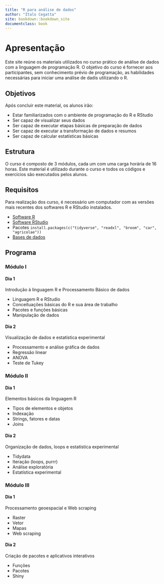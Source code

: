 ```yaml
--- 
title: "R para análise de dados"
author: "Ítalo Cegatta"
site: bookdown::bookdown_site
documentclass: book
---
```



# Apresentação {-}

Este site reúne os materiais utilizados no curso prático de análise de dados com a linguagem de programação R. O objetivo do curso é fornecer aos participantes, sem conhecimento prévio de programação, as habilidades necessárias para iniciar uma análise de dadis utilizando o R.


## Objetivos {-}

Após concluir este material, os alunos irão:

* Estar familiarizados com o ambiente de programação do R e RStudio
* Ser capaz de visualizar seus dados
* Ser capaz de executar etapas básicas de preparação de dados
* Ser capaz de executar a transformação de dados e resumos
* Ser capaz de calcular estatísticas básicas


## Estrutura {-}

O curso é composto de 3 módulos, cada um com uma carga horária de 16 horas. Este material é utilizado durante o curso e todos os códigos e exercícios são executados pelos alunos.


## Requisitos {-}

Para realização dos curso, é necessário um computador com as versões mais recentes dos softwares R e RStudio instalados.

* [Software R](https://cran.r-project.org/bin/windows/base/)
* [Software RStudio](https://www.rstudio.com/products/rstudio/download/#download)
* Pacotes `install.packages(c("tidyverse", "readxl", "broom", "car", "agricolae"))`
* [Bases de dados](https://github.com/italocegatta/curso_r/raw/master/input/dataset.zip)


## Programa {-}


### Módulo I {-}


#### Dia 1 {-}

Introdução à linguagem R e Processamento Básico de dados

* Linguagem R e RStudio
* Conceituações básicas do R e sua área de trabalho
* Pacotes e funções básicas
* Manipulação de dados


#### Dia 2 {-}

Visualização de dados e estatística experimental

* Processamento e análise gráfica de dados
* Regressão linear
* ANOVA
* Teste de Tukey


### Módulo II {-}


#### Dia 1 {-}

Elementos básicos da linguagem R

* Tipos de elementos e objetos
* Indexação
*	Strings, fatores e datas
* Joins


#### Dia 2 {-}

Organização de dados, loops e estatística experimental

*	Tidydata
*	Iteração (loops, purrr)
* Análise exploratória
* Estatística experimental


### Módulo III {-}


#### Dia 1 {-}

Processamento geoespacial e Web scraping

* Raster
* Vetor
*	Mapas
* Web scraping


#### Dia 2 {-}

Criação de pacotes e aplicativos interativos

*	Funções
*	Pacotes
* Shiny


